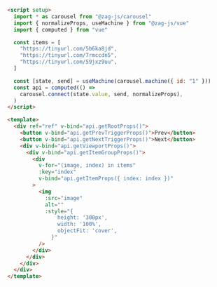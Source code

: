 ```html
<script setup>
  import * as carousel from "@zag-js/carousel"
  import { normalizeProps, useMachine } from "@zag-js/vue"
  import { computed } from "vue"

  const items = [
    "https://tinyurl.com/5b6ka8jd",
    "https://tinyurl.com/7rmccdn5",
    "https://tinyurl.com/59jxz9uu",
  ]

  const [state, send] = useMachine(carousel.machine({ id: "1" }))
  const api = computed(() =>
    carousel.connect(state.value, send, normalizeProps),
  )
</script>

<template>
  <div ref="ref" v-bind="api.getRootProps()">
    <button v-bind="api.getPrevTriggerProps()">Prev</button>
    <button v-bind="api.getNextTriggerProps()">Next</button>
    <div v-bind="api.getViewportProps()">
      <div v-bind="api.getItemGroupProps()">
        <div
          v-for="(image, index) in items"
          :key="index"
          v-bind="api.getItemProps({ index: index })"
        >
          <img
            :src="image"
            alt=""
            :style="{
                height: '300px',
                width: '100%',
                objectFit: 'cover',
              }"
          />
        </div>
      </div>
    </div>
  </div>
</template>
```
